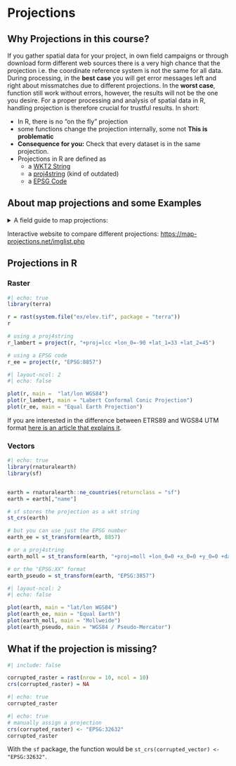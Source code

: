 # Projections

## Why Projections in this course?

If you gather spatial data for your project, in own field campaigns or through download form different web sources there is a very high chance that the projection i.e. the coordinate reference system is not the same for all data. During processing, in the **best case** you will get error messages left and right about missmatches due to different projections. In the **worst case**, function still work without errors, however, the results will not be the one you desire. For a proper processing and analysis of spatial data in R, handling projection is therefore crucial for trustful results. In short:

* In R, there is no "on the fly" projection
* some functions change the projection internally, some not **This is problematic**
* **Consequence for you:** Check that every dataset is in the same projection.
* Projections in R are defined as 
  * a [WKT2 String](https://docs.ogc.org/is/18-010r7/18-010r7.html)
  * a [proj4string](https://inbo.github.io/tutorials/tutorials/spatial_crs_coding/) (kind of outdated)
  * a [EPSG Code](https://spatialreference.org/)



## About map projections and some Examples

<details>
<summary>A field guide to map projections:</summary>

[https://cdn.shopify.com/s/files/1/0279/4094/5994/files/WEM_Map_Projections2020_2.jpg?v=1580582102](https://cdn.shopify.com/s/files/1/0279/4094/5994/files/WEM_Map_Projections2020_2.jpg?v=1580582102)

```r
#| echo: false
knitr::include_graphics("https://cdn.shopify.com/s/files/1/0279/4094/5994/files/WEM_Map_Projections2020_2.jpg?v=1580582102")
```
</details>



Interactive website to compare different projections: [https://map-projections.net/imglist.php](https://map-projections.net/imglist.php)


## Projections in R


### Raster


```r
#| echo: true
library(terra)

r = rast(system.file("ex/elev.tif", package = "terra"))
r

# using a proj4string
r_lambert = project(r, "+proj=lcc +lon_0=-90 +lat_1=33 +lat_2=45")

# using a EPSG code
r_ee = project(r, "EPSG:8857")
```



```r
#| layout-ncol: 2
#| echo: false

plot(r, main =  "lat/lon WGS84")
plot(r_lambert, main = "Labert Conformal Conic Projection")
plot(r_ee, main = "Equal Earth Projection")
```



If you are interested in the difference between ETRS89 and WGS84 UTM format [here is an article that explains it](https://www.killetsoft.de/t_1009_e.htm).


### Vectors


```r
#| echo: true
library(rnaturalearth)
library(sf)


earth = rnaturalearth::ne_countries(returnclass = "sf")
earth = earth[,"name"]

# sf stores the projection as a wkt string
st_crs(earth)

# but you can use just the EPSG number
earth_ee = st_transform(earth, 8857)

# or a proj4string
earth_moll = st_transform(earth, "+proj=moll +lon_0=0 +x_0=0 +y_0=0 +datum=WGS84 +units=m +no_defs +type=crs")

# or the "EPSG:XX" format
earth_pseudo = st_transform(earth, "EPSG:3857")
```


```r
#| layout-ncol: 2
#| echo: false

plot(earth, main = "lat/lon WGS84")
plot(earth_ee, main = "Equal Earth")
plot(earth_moll, main = "Mollweide")
plot(earth_pseudo, main = "WGS84 / Pseudo-Mercator")
```


## What if the projection is missing?


```r
#| include: false

corrupted_raster = rast(nrow = 10, ncol = 10)
crs(corrupted_raster) = NA
```


```r
#| echo: true
corrupted_raster
```

```r
#| echo: true
# manually assign a projection
crs(corrupted_raster) <- "EPSG:32632"
corrupted_raster
```

With the `sf` package, the function would be `st_crs(corrupted_vector) <- "EPSG:32632"`.



